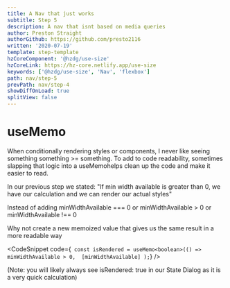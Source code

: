 ```yaml
---
title: A Nav that just works
subtitle: Step 5
description: A nav that isnt based on media queries
author: Preston Straight
authorGithub: https://github.com/presto2116
written: '2020-07-19'
template: step-template
hzCoreComponent: '@hzdg/use-size'
hzCoreLink: https://hz-core.netlify.app/use-size
keywords: ['@hzdg/use-size', 'Nav', 'flexbox']
path: nav/step-5
prevPath: nav/step-4
showDiffOnLoad: true
splitView: false
---
```



<RenderCode Code={Step5Code} />

# useMemo

When conditionally rendering styles or components, I never like seeing
something something >= something. To add to code readability, sometimes
slapping that logic into a useMemohelps clean up the code and make it
easier to read.

In our previous step we stated: "If min width available is greater than 0,
we have our calculation and we can render our actual styles"

Instead of adding minWidthAvailable === 0 or minWidthAvailable > 0 or
minWidthAvailable !== 0

Why not create a new memoized value that gives us the same result in a
more readable way

<CodeSnippet
  code={`
const isRendered = useMemo<boolean>(() => minWidthAvailable > 0, 
  [minWidthAvailable]
);`}
/>

(Note: you will likely always see isRendered: true in our State Dialog as it is a very quick
calculation)
